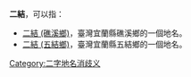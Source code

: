 '''二結'''，可以指：
* [[二結_(礁溪鄉)|二結 (礁溪鄉)]]，臺灣宜蘭縣礁溪鄉的一個地名。
* [[二結_(五結鄉)|二結 (五結鄉)]]，臺灣宜蘭縣五結鄉的一個地名。
{{disambig}}
[[Category:二字地名消歧义|Category:二字地名消歧义]]